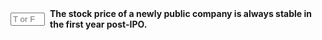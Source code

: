 ::: {.question-block}

<form onsubmit="event.preventDefault(); checkAnswerBox('q53','F')" style="display: flex; align-items: center; gap: 8px;">
<input type="text" id="q53" name="q53" maxlength="1" placeholder="T or F"
         style="width: 55px;" data-correct-answer="F" /> <label for="q53"><strong>The stock price of a newly public company is always stable in the first year post-IPO.</strong></label>
</form>

<div id="feedback-q53" class="feedback" data-status="" style="display:none;">
The sentence is FALSE. The stock price of a newly public company is often highly volatile in the first year post-IPO, subject to market fluctuations, earnings reports, and analyst coverage.
</div>
:::
